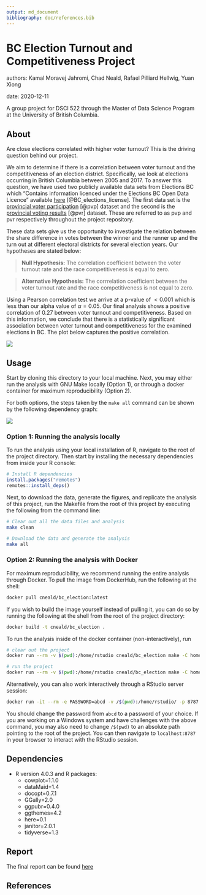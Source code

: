 ```yaml
---
output: md_document
bibliography: doc/references.bib
---
```


# BC Election Turnout and Competitiveness Project

authors: Kamal Moravej Jahromi, Chad Neald, Rafael Pilliard Hellwig, Yuan Xiong

date: 2020-12-11

A group project for DSCI 522 through the Master of Data Science Program at the University of British Columbia.

## About

Are close elections correlated with higher voter turnout? This is the driving question behind our project.  

We aim to determine if there is a correlation between voter turnout and the competitiveness of an election district. Specifically, we look at elections occurring in British Columbia between 2005 and 2017. To answer this question, we have used two publicly available data sets from Elections BC which "Contains information licenced under the Elections BC Open Data Licence" available [here](https://www.elections.bc.ca/docs/EBC-Open-Data-Licence.pdf) [@BC_elections_license]. The first data set is the [provincial voter participation](https://catalogue.data.gov.bc.ca/dataset/6d9db663-8c30-43ec-922b-d541d22e634f/resource/646530d4-078c-4815-8452-c75639962bb4) [@pvp] dataset and the second is the [provincial voting results](https://catalogue.data.gov.bc.ca/dataset/44914a35-de9a-4830-ac48-870001ef8935/resource/fb40239e-b718-4a79-b18f-7a62139d9792) [@pvr] dataset. These are referred to as pvp and pvr respectively throughout the project repository. 

These data sets give us the opportunity to investigate the relation between the share difference in votes between the winner and the runner up and the turn out at different electoral districts for several election years. Our hypotheses are stated below:

> **Null Hypothesis:** The correlation coefficient between the voter turnout rate and the race competitiveness is equal to zero. 

> **Alternative Hypothesis:**  The corrrelation coefficient between the voter turnout rate and the race competitiveness is not equal to zero.

Using a Pearson correlation test we arrive at a p-value of $< 0.001$ which is less than our alpha value of $\alpha = 0.05$. Our final analysis shows a positive correlation of 0.27 between voter turnout and competitiveness. Based on this information, we conclude that there is a statistically significant association between voter turnout and competitiveness for the examined elections in BC. The plot below captures the positive correlation.

![](doc/images/scatter_plot.png)

## Usage

Start by cloning this directory to your local machine. Next, you may either run the analysis with GNU Make locally (Option 1), or through a docker container for maximum reproducibility (Option 2).

For both options, the steps taken by the `make all` command can be shown by the following dependency graph:

![](Makefile.png)


### Option 1: Running the analysis locally

To run the analysis using your local installation of R, navigate to the root of the project directory. Then start by installing the necessary dependencies from inside your R console:

```r
# Install R dependencies
install.packages("remotes")
remotes::install_deps()
```

Next, to download the data, generate the figures, and replicate the analysis of this project, run the Makefile from the root of this project by executing the following from the command line:

```bash
# Clear out all the data files and analysis
make clean

# Download the data and generate the analysis
make all
```

### Option 2: Running the analysis with Docker

For maximum reproducibility, we recommend running the entire analysis through Docker. To pull the image from DockerHub, run the following at the shell:

```bash
docker pull cneald/bc_election:latest
```

If you wish to build the image yourself instead of pulling it, you can do so by running the following at the shell from the root of the project directory:

```bash
docker build -t cneald/bc_election .
```

To run the analysis inside of the docker container (non-interactively), run

```bash
# clear out the project
docker run --rm -v $(pwd):/home/rstudio cneald/bc_election make -C home/rstudio clean

# run the project
docker run --rm -v $(pwd):/home/rstudio cneald/bc_election make -C home/rstudio all
```

Alternatively, you can also work interactively through a RStudio server session:

```bash
docker run -it --rm -e PASSWORD=abcd -v /$(pwd):/home/rstudio/ -p 8787:8787 cneald/bc_election
```

You should change the password from `abcd` to a password of your choice. If you are working on a Windows system and have challenges with the above command, you may also need to change `/$(pwd)` to an absolute path pointing to the root of the project. You can then navigate to `localhost:8787` in your browser to interact with the RStudio session.

## Dependencies

- R version 4.0.3 and R packages:
    - cowplot=1.1.0
    - dataMaid=1.4
    - docopt=0.7.1
    - GGally=2.0
    - ggpubr=0.4.0
    - ggthemes=4.2
    - here=0.1
    - janitor=2.0.1
    - tidyverse=1.3
    
## Report

The final report can be found [here](doc/bc_election_turnout_report.md)

## References

